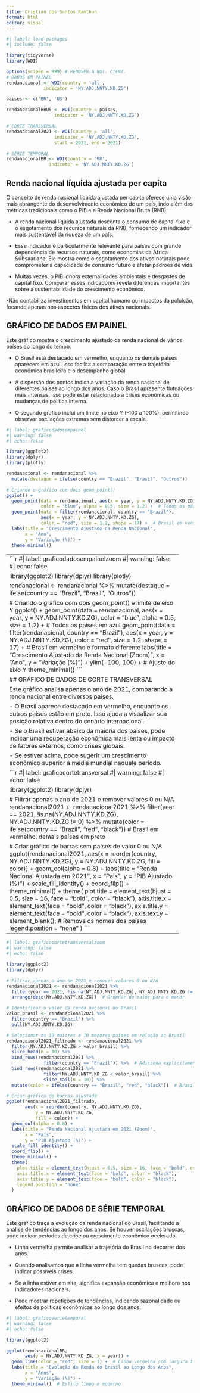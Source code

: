 ---
title: Cristian dos Santos Ramthun
format: html
editor: visual
---

```{r}
#| label: load-packages
#| include: false

library(tidyverse)
library(WDI)

options(scipen = 999) # REMOVER A NOT. CIENT.
# DADOS EM PAINEL
rendanacional <- WDI(country = 'all',
              indicator = 'NY.ADJ.NNTY.KD.ZG')

paises <- c('BR', 'US')

rendanacionalBRUS <- WDI(country = paises,
                  indicator = 'NY.ADJ.NNTY.KD.ZG')

# CORTE TRANSVERSAL
rendanacional2021 <- WDI(country = 'all',
                  indicator = 'NY.ADJ.NNTY.KD.ZG',
                  start = 2021, end = 2021)

# SÉRIE TEMPORAL
rendanacionalBR <- WDI(country = 'BR',
                indicator = 'NY.ADJ.NNTY.KD.ZG')
```

## Renda nacional líquida ajustada per capita

O conceito de renda nacional líquida ajustada per capita oferece uma visão mais abrangente do desenvolvimento econômico de um país, indo além das métricas tradicionais como o PIB e a Renda Nacional Bruta (RNB)

- A renda nacional líquida ajustada desconta o consumo de capital fixo e o esgotamento dos recursos naturais da RNB, fornecendo um indicador mais sustentável da riqueza de um país.

- Esse indicador é particularmente relevante para países com grande dependência de recursos naturais, como economias da África Subsaariana. Ele mostra como o esgotamento dos ativos naturais pode comprometer a capacidade de consumo futuro e afetar padrões de vida.

- Muitas vezes, o PIB ignora externalidades ambientais e desgastes de capital fixo. Comparar esses indicadores revela diferenças importantes sobre a sustentabilidade do crescimento econômico.

-Não contabiliza investimentos em capital humano ou impactos da poluição, focando apenas nos aspectos físicos dos ativos nacionais.


## GRÁFICO DE DADOS EM PAINEL

Este gráfico mostra o crescimento ajustado da renda nacional de vários países ao longo do tempo.

- O Brasil está destacado em vermelho, enquanto os demais países aparecem em azul. Isso facilita a comparação entre a trajetória econômica brasileira e o desempenho global.

- A dispersão dos pontos indica a variação da renda nacional de diferentes países ao longo dos anos. Caso o Brasil apresente flutuações mais intensas, isso pode estar relacionado a crises econômicas ou mudanças de política interna.

- O segundo gráfico inclui um limite no eixo Y (-100 a 100%), permitindo observar oscilações extremas sem distorcer a escala.


```{r}
#| label: graficodadosempainel
#| warning: false
#| echo: false

library(ggplot2)
library(dplyr)
library(plotly)

rendanacional <- rendanacional %>%
  mutate(destaque = ifelse(country == "Brazil", "Brasil", "Outros"))

# Criando o gráfico com dois geom_point()
ggplot() +
  geom_point(data = rendanacional, aes(x = year, y = NY.ADJ.NNTY.KD.ZG), 
             color = "blue", alpha = 0.5, size = 1.2) +  # Todos os países em azul
  geom_point(data = filter(rendanacional, country == "Brazil"), 
             aes(x = year, y = NY.ADJ.NNTY.KD.ZG), 
             color = "red", size = 1.2, shape = 17) +  # Brasil em vermelho e formato diferente
  labs(title = "Crescimento Ajustado da Renda Nacional",
       x = "Ano",
       y = "Variação (%)") +
  theme_minimal()

```
-----------------------------------------------------------------
```{r}
#| label: graficodadosempainelzoom
#| warning: false
#| echo: false


library(ggplot2)
library(dplyr)
library(plotly)

rendanacional <- rendanacional %>%
  mutate(destaque = ifelse(country == "Brazil", "Brasil", "Outros"))

# Criando o gráfico com dois geom_point() e limite de eixo Y
ggplot() +
  geom_point(data = rendanacional, aes(x = year, y = NY.ADJ.NNTY.KD.ZG), 
             color = "blue", alpha = 0.5, size = 1.2) +  # Todos os países em azul
  geom_point(data = filter(rendanacional, country == "Brazil"), 
             aes(x = year, y = NY.ADJ.NNTY.KD.ZG), 
             color = "red", size = 1.2, shape = 17) +  # Brasil em vermelho e formato diferente
  labs(title = "Crescimento Ajustado da Renda Nacional (Zoom)",
       x = "Ano",
       y = "Variação (%)") +
  ylim(-100, 100) +  # Ajuste do eixo Y
  theme_minimal()
```

## GRÁFICO DE DADOS DE CORTE TRANSVERSAL

Este gráfico analisa apenas o ano de 2021, comparando a renda nacional entre diversos países.

- O Brasil aparece destacado em vermelho, enquanto os outros países estão em preto. Isso ajuda a visualizar sua posição relativa dentro do cenário internacional.

- Se o Brasil estiver abaixo da maioria dos países, pode indicar uma recuperação econômica mais lenta ou impacto de fatores externos, como crises globais.

- Se estiver acima, pode sugerir um crescimento econômico superior à média mundial naquele período.


```{r}
#| label: graficocortetransversal 
#| warning: false 
#| echo: false  

library(ggplot2)
library(dplyr)

# Filtrar apenas o ano de 2021 e remover valores 0 ou N/A
rendanacional2021 <- rendanacional2021 %>%
  filter(year == 2021, !is.na(NY.ADJ.NNTY.KD.ZG), NY.ADJ.NNTY.KD.ZG != 0) %>%
  mutate(color = ifelse(country == "Brazil", "red", "black"))  # Brasil em vermelho, demais países em preto

# Criar gráfico de barras sem países de valor 0 ou N/A
ggplot(rendanacional2021, 
       aes(x = reorder(country, NY.ADJ.NNTY.KD.ZG), 
           y = NY.ADJ.NNTY.KD.ZG, 
           fill = color)) +
  geom_col(alpha = 0.8) +  
  labs(title = "Renda Nacional Ajustada em 2021",
       x = "País",
       y = "PIB Ajustado (%)") +
  scale_fill_identity() +  
  coord_flip() +  
  theme_minimal() +
  theme(
    plot.title = element_text(hjust = 0.5, size = 16, face = "bold", color = "black"),
    axis.title.x = element_text(face = "bold", color = "black"),
    axis.title.y = element_text(face = "bold", color = "black"),
    axis.text.y = element_blank(),  # Remove os nomes dos países
    legend.position = "none"
  )
```
----------------------------------------------------------------
```{r}
#| label: graficocortetransversalzoom 
#| warning: false 
#| echo: false  

library(ggplot2)
library(dplyr)

# Filtrar apenas o ano de 2021 e remover valores 0 ou N/A
rendanacional2021 <- rendanacional2021 %>%
  filter(year == 2021, !is.na(NY.ADJ.NNTY.KD.ZG), NY.ADJ.NNTY.KD.ZG != 0) %>%
  arrange(desc(NY.ADJ.NNTY.KD.ZG))  # Ordenar do maior para o menor

# Identificar o valor da renda nacional do Brasil
valor_brasil <- rendanacional2021 %>%
  filter(country == "Brazil") %>%
  pull(NY.ADJ.NNTY.KD.ZG)

# Selecionar os 10 maiores e 10 menores países em relação ao Brasil
rendanacional2021_filtrado <- rendanacional2021 %>%
  filter(NY.ADJ.NNTY.KD.ZG > valor_brasil) %>%
  slice_head(n = 10) %>%
  bind_rows(rendanacional2021 %>%
              filter(country == "Brazil")) %>%  # Adiciona explicitamente o Brasil
  bind_rows(rendanacional2021 %>%
              filter(NY.ADJ.NNTY.KD.ZG < valor_brasil) %>%
              slice_tail(n = 10)) %>%
  mutate(color = ifelse(country == "Brazil", "red", "black"))  # Brasil em vermelho, demais países em preto

# Criar gráfico de barras ajustado
ggplot(rendanacional2021_filtrado, 
       aes(x = reorder(country, NY.ADJ.NNTY.KD.ZG), 
           y = NY.ADJ.NNTY.KD.ZG, 
           fill = color)) +
  geom_col(alpha = 0.8) +  
  labs(title = "Renda Nacional Ajustada em 2021 (Zoom)",
       x = "País",
       y = "PIB Ajustado (%)") +
  scale_fill_identity() +  
  coord_flip() +  
  theme_minimal() +
  theme(
    plot.title = element_text(hjust = 0.5, size = 16, face = "bold", color = "black"),
    axis.title.x = element_text(face = "bold", color = "black"),
    axis.title.y = element_text(face = "bold", color = "black"),
    legend.position = "none"
  )
```


## GRÁFICO DE DADOS DE SÉRIE TEMPORAL

Este gráfico traça a evolução da renda nacional do Brasil, facilitando a análise de tendências ao longo dos anos. Se houver oscilações bruscas, pode indicar períodos de crise ou crescimento econômico acelerado.

- Linha vermelha permite análisar a trajetória do Brasil no decorrer dos anos. 

- Quando analisamos que a linha vermelha tem quedas bruscas, pode indicar possíveis crises.

- Se a linha estiver em alta, significa expansão econômica e melhora nos indicadores nacionais.

-  Pode mostrar repetições de tendências, indicando sazonalidade ou efeitos de políticas econômicas ao longo dos anos.


```{r}
#| label: graficoserietemporal 
#| warning: false  
#| echo: false    

library(ggplot2)

ggplot(rendanacionalBR, 
       aes(y = NY.ADJ.NNTY.KD.ZG, x = year)) +
  geom_line(color = "red", size = 1) +  # Linha vermelha com largura 1
  labs(title = "Evolução da Renda do Brasil ao Longo dos Anos",
       x = "Anos",
       y = "Variação (%)") +
  theme_minimal()  # Estilo limpo e moderno
```
